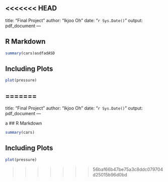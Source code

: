 <<<<<<< HEAD
---
title: "Final Project"
author: "Ikjoo Oh"
date: "`r Sys.Date()`"
output: pdf_document
---


## R Markdown

```r
summary(cars)asdfadASD
```

## Including Plots


```r
plot(pressure)
```

=======
---
title: "Final Project"
author: "Ikjoo Oh"
date: "`r Sys.Date()`"
output: pdf_document
---

a
## R Markdown

```r
summary(cars)
```

## Including Plots


```r
plot(pressure)
```

>>>>>>> 56baf66b47be75a3c8ddc079704d25015b96d0bd
